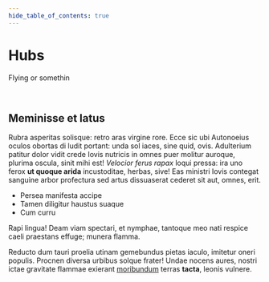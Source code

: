 ```yaml
--- 
hide_table_of_contents: true
---
```


<div class="hero shadow--lw">
  <div class="container">
    <h1 class="hero__title">Hubs</h1>
    <p class="hero__subtitle">Flying or somethin</p>
  </div>
</div>
<br/>

## Meminisse et latus

Rubra asperitas solisque: retro aras virgine rore. Ecce sic ubi Autonoeius
oculos obortas di ludit portant: unda sol iaces, sine quid, ovis. Adulterium
patitur dolor vidit crede Iovis nutricis in omnes puer molitur auroque, plurima
oscula, sinit mihi est! *Velocior ferus rapax* loqui pressa: ira uno ferox **ut
quoque arida** incustoditae, herbas, sive! Eas ministri Iovis contegat sanguine
arbor profectura sed artus dissuaserat cederet sit aut, omnes, erit.

- Persea manifesta accipe
- Tamen diligitur haustus suaque
- Cum curru

Rapi lingua! Deam viam spectari, et nymphae, tantoque meo nati respice caeli
praestans effuge; munera flamma.

Reducto dum tauri proelia utinam gemebundus pietas iaculo, imitetur oneri
populis. Procnen diversa urbibus solque frater! Undae nocens aures, nostri ictae
gravitate flammae exierant
[moribundum](http://suis-fugientibus.net/interdumimoque) terras **tacta**,
leonis vulnere.